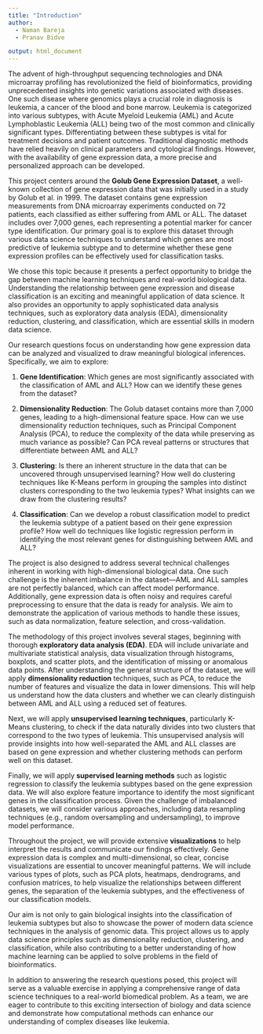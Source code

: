 ```yaml
---
title: "Introduction"
author: 
  - Naman Bareja
  - Pranav Bidve

output: html_document
---
```


The advent of high-throughput sequencing technologies and DNA microarray profiling has revolutionized the field of bioinformatics, providing unprecedented insights into genetic variations associated with diseases. One such disease where genomics plays a crucial role in diagnosis is leukemia, a cancer of the blood and bone marrow. Leukemia is categorized into various subtypes, with Acute Myeloid Leukemia (AML) and Acute Lymphoblastic Leukemia (ALL) being two of the most common and clinically significant types. Differentiating between these subtypes is vital for treatment decisions and patient outcomes. Traditional diagnostic methods have relied heavily on clinical parameters and cytological findings. However, with the availability of gene expression data, a more precise and personalized approach can be developed.

This project centers around the **Golub Gene Expression Dataset**, a well-known collection of gene expression data that was initially used in a study by Golub et al. in 1999. The dataset contains gene expression measurements from DNA microarray experiments conducted on 72 patients, each classified as either suffering from AML or ALL. The dataset includes over 7,000 genes, each representing a potential marker for cancer type identification. Our primary goal is to explore this dataset through various data science techniques to understand which genes are most predictive of leukemia subtype and to determine whether these gene expression profiles can be effectively used for classification tasks.

We chose this topic because it presents a perfect opportunity to bridge the gap between machine learning techniques and real-world biological data. Understanding the relationship between gene expression and disease classification is an exciting and meaningful application of data science. It also provides an opportunity to apply sophisticated data analysis techniques, such as exploratory data analysis (EDA), dimensionality reduction, clustering, and classification, which are essential skills in modern data science.

Our research questions focus on understanding how gene expression data can be analyzed and visualized to draw meaningful biological inferences. Specifically, we aim to explore:

1. **Gene Identification**: Which genes are most significantly associated with the classification of AML and ALL? How can we identify these genes from the dataset?

2. **Dimensionality Reduction**: The Golub dataset contains more than 7,000 genes, leading to a high-dimensional feature space. How can we use dimensionality reduction techniques, such as Principal Component Analysis (PCA), to reduce the complexity of the data while preserving as much variance as possible? Can PCA reveal patterns or structures that differentiate between AML and ALL?

3. **Clustering**: Is there an inherent structure in the data that can be uncovered through unsupervised learning? How well do clustering techniques like K-Means perform in grouping the samples into distinct clusters corresponding to the two leukemia types? What insights can we draw from the clustering results?

4. **Classification**: Can we develop a robust classification model to predict the leukemia subtype of a patient based on their gene expression profile? How well do techniques like logistic regression perform in identifying the most relevant genes for distinguishing between AML and ALL?

The project is also designed to address several technical challenges inherent in working with high-dimensional biological data. One such challenge is the inherent imbalance in the dataset—AML and ALL samples are not perfectly balanced, which can affect model performance. Additionally, gene expression data is often noisy and requires careful preprocessing to ensure that the data is ready for analysis. We aim to demonstrate the application of various methods to handle these issues, such as data normalization, feature selection, and cross-validation.

The methodology of this project involves several stages, beginning with thorough **exploratory data analysis (EDA)**. EDA will include univariate and multivariate statistical analysis, data visualization through histograms, boxplots, and scatter plots, and the identification of missing or anomalous data points. After understanding the general structure of the dataset, we will apply **dimensionality reduction** techniques, such as PCA, to reduce the number of features and visualize the data in lower dimensions. This will help us understand how the data clusters and whether we can clearly distinguish between AML and ALL using a reduced set of features.

Next, we will apply **unsupervised learning techniques**, particularly K-Means clustering, to check if the data naturally divides into two clusters that correspond to the two types of leukemia. This unsupervised analysis will provide insights into how well-separated the AML and ALL classes are based on gene expression and whether clustering methods can perform well on this dataset.

Finally, we will apply **supervised learning methods** such as logistic regression to classify the leukemia subtypes based on the gene expression data. We will also explore feature importance to identify the most significant genes in the classification process. Given the challenge of imbalanced datasets, we will consider various approaches, including data resampling techniques (e.g., random oversampling and undersampling), to improve model performance.

Throughout the project, we will provide extensive **visualizations** to help interpret the results and communicate our findings effectively. Gene expression data is complex and multi-dimensional, so clear, concise visualizations are essential to uncover meaningful patterns. We will include various types of plots, such as PCA plots, heatmaps, dendrograms, and confusion matrices, to help visualize the relationships between different genes, the separation of the leukemia subtypes, and the effectiveness of our classification models.

Our aim is not only to gain biological insights into the classification of leukemia subtypes but also to showcase the power of modern data science techniques in the analysis of genomic data. This project allows us to apply data science principles such as dimensionality reduction, clustering, and classification, while also contributing to a better understanding of how machine learning can be applied to solve problems in the field of bioinformatics.

In addition to answering the research questions posed, this project will serve as a valuable exercise in applying a comprehensive range of data science techniques to a real-world biomedical problem. As a team, we are eager to contribute to this exciting intersection of biology and data science and demonstrate how computational methods can enhance our understanding of complex diseases like leukemia.
